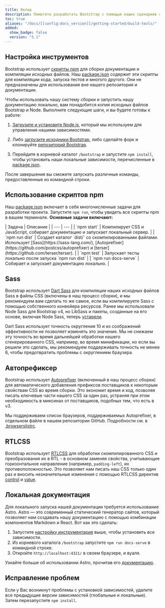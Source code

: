 ```yaml
---
title: Вклад
description: Помогите разработать Bootstrap с помощью наших сценариев сборки документации и тестов.
toc: true
aliases: "/docs/[[config:docs_version]]/getting-started/build-tools/"
added:
  show_badge: false
  version: "5.1"
---
```

## Настройка инструментов

Bootstrap использует [скрипты npm](https://docs.npmjs.com/misc/scripts/) для сборки документации и компиляции исходных файлов. Наш [package.json]([[config:repo]]/blob/v[[config:current_version]]/package.json) содержит эти скрипты для компиляции кода, запуска тестов и многого другого. Они не предназначены для использования вне нашего репозитория и документации.

Чтобы использовать нашу систему сборки и запустить нашу документацию локально, вам понадобится копия исходных файлов Bootstrap и Node. Выполните следующие шаги, и вы будете готовы к работе:

1. [Загрузите и установите Node.js](https://nodejs.org/en/download/), который мы используем для управления нашими зависимостями.
2. Либо [загрузите исходники Bootstrap]([[config:download.source]]), либо сделайте форк и клонируйте [репозиторий Bootstrap]([[config:repo]]).

3. Перейдите в корневой каталог `/bootstrap` и запустите `npm install`, чтобы установить наши локальные зависимости, перечисленные в [package.json]([[config:repo]]/blob/v[[config:current_version]]/package.json).

После завершения вы сможете запускать различные команды, предоставленные из командной строки.

## Использование скриптов npm

Наш [package.json]([[config:repo]]/blob/v[[config:current_version]]/package.json) включает в себя многочисленные задачи для разработки проекта. Запустите `npm run`, чтобы увидеть все скрипты npm в вашем терминале. **Основные задачи включают:**

<BsTable>
| Задача | Описание |
| --- | --- |
| `npm start` | Компилирует CSS и JavaScript, собирает документацию и запускает локальный сервер. |
| `npm run dist` | Создает каталог `dist/` со скомпилированными файлами. Использует [Sass](https://sass-lang.com/), [Autoprefixer](https://github.com/postcss/autoprefixer) и [terser](https://github.com/terser/terser). |
| `npm test` | Запускает тесты локально после запуска `npm run dist` |
| `npm run docs-serve` | Собирает и запускает документацию локально. |
</BsTable>

<Callout name="info-npm-starter" />

## Sass

Bootstrap использует [Dart Sass](https://sass-lang.com/dart-sass/) для компиляции наших исходных файлов Sass в файлы CSS (включены в наш процесс сборки), и мы рекомендуем вам сделать то же самое, если вы компилируете Sass с помощью собственного конвейера ресурсов. Ранее мы использовали Node Sass для Bootstrap v4, но LibSass и пакеты, созданные на его основе, включая Node Sass, теперь [устарели](https://sass-lang.com/blog/libsass-is-deprecated/).

Dart Sass использует точность округления 10 и из соображений эффективности не позволяет изменять это значение. Мы не снижаем эту точность во время дальнейшей обработки нашего сгенерированного CSS, например, во время минификации, но если вы решили это сделать, мы рекомендуем поддерживать точность не менее 6, чтобы предотвратить проблемы с округлением браузера.

## Автопрефиксер

Bootstrap использует [Autoprefixer](https://github.com/postcss/autoprefixer) (включенный в наш процесс сборки) для автоматического добавления префиксов поставщиков к некоторым свойствам CSS во время сборки. Это экономит время и код, позволяя писать ключевые части нашего CSS за один раз, устраняя при этом необходимость в миксинах от поставщиков, подобных тем, что есть в v3.

Мы поддерживаем список браузеров, поддерживаемых Autoprefixer, в отдельном файле в нашем репозитории GitHub. Подробности см. в [.browserslistrc]([[config:repo]]/blob/v[[config:current_version]]/.browserslistrc).

## RTLCSS

Bootstrap использует [RTLCSS](https://rtlcss.com/) для обработки скомпилированного CSS и преобразования их в RTL - в основном заменяя свойства, учитывающие горизонтальное направление (например, `padding-left`), их противоположностью. Это позволяет нам писать наш CSS только один раз и вносить незначительные изменения с помощью RTLCSS директив [control](https://rtlcss.com/learn/usage-guide/control-directives/) и [value](https://rtlcss.com/learn/usage-guide/value-directives/).

## Локальная документация

Для локального запуска нашей документации требуется использование Astro. Astro — это современный статический генератор сайтов, который позволяет нам создавать нашу документацию с помощью комбинации компонентов Markdown и React. Вот как это сделать:

1. Запустите [настройку инструментария](#tooling-setup) выше, чтобы установить все зависимости.
2. Из корневого каталога `/bootstrap` запустите `npm run docs-serve` в командной строке.
3. Откройте `http://localhost:4321/` в своем браузере, и вуаля.

Узнайте больше об использовании Astro, прочитав его [документацию](https://docs.astro.build/en/getting-started/).

## Исправление проблем

Если у Вас возникнут проблемы с установкой зависимостей, удалите все предыдущие версии зависимостей (глобальные и локальные). Затем перезапустите `npm install`.
